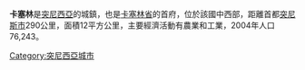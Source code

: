 '''卡塞林'''是[[突尼西亞|突尼西亞]]的城鎮，也是[[卡塞林省|卡塞林省]]的首府，位於該國中西部，距離首都[[突尼斯市|突尼斯市]]290公里，面積12平方公里，主要經濟活動有農業和工業，2004年人口76,243。

{{coord|35|10|N|8|50|E|region:TN_type:city|display=title}}

{{Tunisia-geo-stub}}
[[Category:突尼西亞城市|Category:突尼西亞城市]]